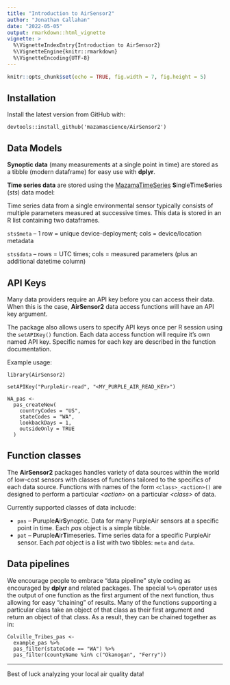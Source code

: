 ```yaml
---
title: "Introduction to AirSensor2"
author: "Jonathan Callahan"
date: "2022-05-05"
output: rmarkdown::html_vignette
vignette: >
  %\VignetteIndexEntry{Introduction to AirSensor2}
  %\VignetteEngine{knitr::rmarkdown}
  %\VignetteEncoding{UTF-8}
---
```


```r
knitr::opts_chunk$set(echo = TRUE, fig.width = 7, fig.height = 5)
```

## Installation

Install the latest version from GitHub with:

`devtools::install_github('mazamascience/AirSensor2')`

## Data Models

**Synoptic data** (many measurements at a single point in time) are stored as a
tibble (modern dataframe) for easy use with **dplyr**.

**Time series data** are stored using the [MazamaTimeSeries](https://mazamascience.github.io/MazamaTimeSeries/)
**S**ingle**T**ime**S**eries (_sts_) data model:

Time series data from a single environmental sensor typically consists of multiple 
parameters measured at successive times. This data is stored in an R list 
containing two dataframes.

`sts$meta` – 1 row = unique device-deployment; cols = device/location metadata

`sts$data` – rows = UTC times; cols = measured parameters (plus an additional datetime column)


## API Keys

Many data providers require an API key before you can access their data. When
this is the case, **AirSensor2** data access functions will have an API key
argument.

The package also allows users to specify API keys once per R session using the
`setAPIKey()` function. Each data access function will require it's own named
API key. Specific names for each key are described in the function documentation.

Example usage:

```
library(AirSensor2)

setAPIKey("PurpleAir-read", "<MY_PURPLE_AIR_READ_KEY>")

WA_pas <-
  pas_createNew(
    countryCodes = "US",
    stateCodes = "WA",
    lookbackDays = 1,
    outsideOnly = TRUE
  )
```

## Function classes

The **AirSensor2** packages handles variety of data sources within the world of 
low-cost sensors with classes of functions tailored to the specifics of each
data source. Functions with names of the form `<class>_<action>()` are designed
to perform a particular _\<action>_ on a particular _\<class>_ of data.

Currently supported classes of data inclucde:

* `pas` -- **P**uruple**A**ir**S**ynoptic. Data for many PurpleAir sensors
at a specific point in time. Each _pas_ object is a simple tibble.
* `pat` -- **P**uruple**A**ir**T**imeseries. Time series data for a specific
PurpleAir sensor. Each _pat_ object is a list with two tibbles: `meta` and `data`.

## Data pipelines

We encourage people to embrace "data pipeline" style coding as encouraged by
**dplyr** and related packages. The special `%>%` operator uses the output
of one function as the first argument of the next function, thus allowing for 
easy "chaining" of results. Many of the functions supporting a particular
class take an object of that class as their first argument and return an object
of that class. As a result, they can be chained together as in:

```
Colville_Tribes_pas <-
  example_pas %>%
  pas_filter(stateCode == "WA") %>%
  pas_filter(countyName %in% c("Okanogan", "Ferry"))
```

----

Best of luck analyzing your local air quality data!

